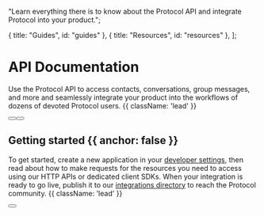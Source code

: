 
  "Learn everything there is to know about the Protocol API and integrate Protocol into your product.";

  { title: "Guides", id: "guides" },
  { title: "Resources", id: "resources" },
];

<HeroPattern />

# API Documentation

Use the Protocol API to access contacts, conversations, group messages, and more and seamlessly integrate your product into the workflows of dozens of devoted Protocol users. {{ className: 'lead' }}

<div className="not-prose mb-16 mt-6 flex gap-3">
  <Button href="/quickstart" arrow="right" children="Quickstart" />
  <Button href="/sdks" variant="outline" children="Explore SDKs" />
</div>

## Getting started {{ anchor: false }}

To get started, create a new application in your [developer settings](#), then read about how to make requests for the resources you need to access using our HTTP APIs or dedicated client SDKs. When your integration is ready to go live, publish it to our [integrations directory](#) to reach the Protocol community. {{ className: 'lead' }}

<div className="not-prose">
  <Button href="/sdks" variant="text" arrow="right" children="Get your API key" />
</div>

<Guides />

<Resources />
